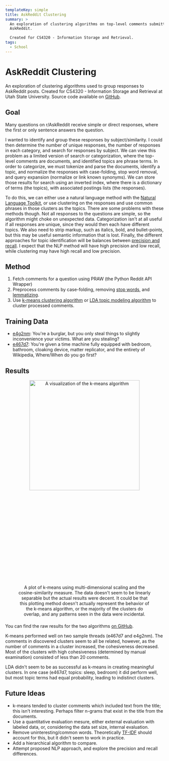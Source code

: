 ```yaml
---
templateKey: simple
title: AskReddit Clustering
summary: >
  An exploration of clustering algorithms on top-level comments submitted to
  AskReddit.

  Created for CS4320 - Information Storage and Retrieval.
tags:
  - School
---
```


# AskReddit Clustering

An exploration of clustering algorithms used to group responses to AskReddit posts.
Created for CS4320 - Information Storage and Retrieval at Utah State University. Source code available on
[GitHub](https://github.com/WhiteAbeLincoln/askreddit-clustering).

## Goal

Many questions on r/AskReddit receive simple or direct responses, where the first or only sentence answers the question.

I wanted to identify and group these responses by subject/similarity. I could then determine the number of unique responses,
the number of responses in each category, and search for responses by subject.
We can view this problem as a limited version of search or categorization, where the top-level comments are documents,
and identified topics are phrase terms. In order to categorize, we must tokenize and parse the documents, identify a topic,
and normalize the responses with case-folding, stop word removal, and query expansion (normalize or link known synonyms).
We can store those results for search using an inverted index, where there is a dictionary of terms (the topics), with associated
postings lists (the responses).

To do this, we can either use a natural language method with the [Natural Language Toolkit](https://www.nltk.org/), or use clustering
on the responses and use common phrases in those clusters as the topics. There are some problems with these methods though. Not all responses
to the questions are simple, so the algorithm might choke on unexpected data. Categorization isn't at all useful if all responses are unique, since
they would then each have different topics. We also need to strip markup, such as italics, bold, and bullet-points, but this may be useful
semantic information that is lost. Finally, the different approaches for topic identification will be balances between
[precision and recall](https://en.wikipedia.org/wiki/Precision_and_recall). I expect that the NLP method will have high precision
and low recall, while clustering may have high recall and low precision.

## Method

1. Fetch comments for a question using PRAW (the Python Reddit API Wrapper)
2. Preprocess comments by case-folding, removing [stop words](https://en.wikipedia.org/wiki/Stop_word), and [lemmatizing](https://en.wikipedia.org/wiki/Lemmatisation).
3. Use [k-means clustering algorithm](https://en.wikipedia.org/wiki/K-means_clustering) or [LDA topic modeling algorithm](https://towardsdatascience.com/lda-topic-modeling-an-explanation-e184c90aadcd) to cluster processed comments.

## Training Data

- [e4g2nm](https://old.reddit.com/r/AskReddit/comments/e4g2nm): You're a burglar, but you only steal things to slightly inconvenience your victims. What are you stealing?
- [e467d7](https://old.reddit.com/r/AskReddit/comments/e467d7): You're given a time machine fully equipped with bedroom, bathroom, cloaking device, matter replicator, and the entirety of Wikipedia, Where/When do you go first?

## Results

<figure style="text-align: center; margin-bottom: 1.5em;">
  <img
    style="width: clamp(350px, 50%, 650px);"
    src="https://raw.githubusercontent.com/WhiteAbeLincoln/askreddit-clustering/master/results/kmeans/e467d7.png"
    alt="A visualization of the k-means algorithm"
  />
  <figcaption>
    <Typography variant="caption">
      A plot of k-means using multi-dimensional scaling and the
      cosine-similarity measure. The data doesn't seem to be linearly separable
      but the actual results were decent. It could be that this plotting method
      doesn't actually represent the behavior of the k-means algorithm, or the
      majority of the clusters do overlap, and any patterns seen in the data
      were incidental.
    </Typography>
  </figcaption>
</figure>

You can find the raw results for the two algorithms [on GitHub](https://github.com/WhiteAbeLincoln/askreddit-clustering/tree/master/results).

K-means performed well on two sample threads (e467d7 and e4g2nm). The comments in discovered clusters seem to all be related,
however, as the number of comments in a cluster increased, the cohesiveness decreased. Most of the clusters with high cohesiveness
(determined by manual examination) consisted of less than 20 comments.

LDA didn't seem to be as successful as k-means in creating meaningful clusters. In one case (e467d7, topics: sleep, bedroom) it did
perform well, but most topic terms had equal probability, leading to indistinct clusters.

## Future Ideas

- k-means tended to cluster comments which included text from the title; this isn't interesting. Perhaps filter n-grams that exist
  in the title from the documents.
- Use a quantitative evaluation mesure, either external evaluation with labeled data, or, considering the data set size, internal
  evaluation.
- Remove uninteresting/common words. Theoretically [TF-IDF](https://en.wikipedia.org/wiki/Tf%E2%80%93idf) should account for this,
  but it didn't seem to work in practice.
- Add a hierarchical algorithm to compare.
- Attempt proposed NLP approach, and explore the precision and recall differences.
